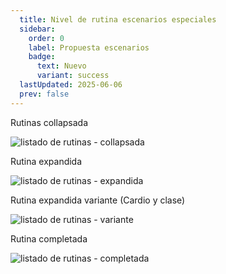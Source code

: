 ```yaml
---
  title: Nivel de rutina escenarios especiales
  sidebar:
    order: 0
    label: Propuesta escenarios
    badge:
      text: Nuevo
      variant: success
  lastUpdated: 2025-06-06
  prev: false
---
```


Rutinas collapsada

![listado de rutinas - collapsada](./assets/routines_level_collaps_day.png)


Rutina expandida

![listado de rutinas - expandida](./assets/routines_level_expanded_day.png)


Rutina expandida variante (Cardio y clase)

![listado de rutinas - variante](./assets/routines_level_day_variant.png)


Rutina completada

![listado de rutinas - completada](./assets/routines_level_day_checkedAll.png)


